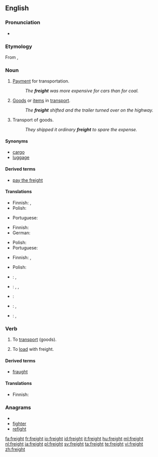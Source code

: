 ==English==

===Pronunciation===
* {{rhymes|eɪt}}

===Etymology===
From {{etyl|dum}} {{term|vracht|lang=dum}}, {{etyl|gml}} {{term|vrecht||cost of transport}}

===Noun===
{{en-noun|-}}

# [[payment|Payment]] for transportation.
#: ''The '''freight''' was more expensive for cars than for coal.''
# [[goods|Goods]] or [[item]]s in [[transport]].
#: ''The '''freight''' shifted and the trailer turned over on the highway.''
# Transport of goods.
#: ''They shipped it ordinary '''freight''' to spare the expense.''

====Synonyms====
* [[cargo]]
* [[luggage]]

====Derived terms====
* [[pay the freight]]

====Translations====
{{trans-top|payment for transportation}}
* Finnish: {{t-|fi|kuljetusmaksu}}, {{t-|fi|rahtimaksu}}
* Polish: {{t|pl|fracht|m}}
{{trans-mid}}
* Portuguese: {{t+|pt|frete|m}}
{{trans-bottom}}

{{trans-top|goods}}
* Finnish: {{t-|fi|rahtitavara}}
* German: {{t+|de|Fracht|f}}
{{trans-mid}}
* Polish: {{t|pl|fracht|m}}
* Portuguese: {{t+|pt|carga|f}}
{{trans-bottom}}

{{trans-top|transport of goods}}
* Finnish: {{t-|fi|kuljetus}}, {{t-|fi|rahti}}
{{trans-mid}}
* Polish: {{t|pl|fracht|m}}
{{trans-bottom}}

{{checktrans-top}}
* {{ttbc|Dutch}}: {{t-|nl|vracht|g=f}}, {{t+|nl|cargo|g=f}}
* {{ttbc|Esperanto}}: {{t|eo|ŝarĝo|xs=Esperanto}}, {{t-|eo|kargo|xs=Esperanto}}, {{t|eo|frajto|xs=Esperanto}}
* {{ttbc|French}}: {{t+|fr|cargo|g=m}}
{{checktrans-mid}}
* {{ttbc|Indonesian}}: {{t|id|muat|alt=muatan|xs=Indonesian}}, {{t-|id|kargo|xs=Indonesian}}
* {{ttbc|Korean}}: {{t+|ko|짐|tr=jim|sc=Hang}}, {{t|ko|바리|tr=bari|sc=Hang}}
{{checktrans-bottom}}

===Verb===
{{en-verb}}

# {{transitive}} To [[transport]] (goods).
# To [[load]] with freight.

====Derived terms====
* [[fraught]]

====Translations====
{{trans-top|to transport goods}}
* Finnish: {{t-|fi|rahdata}}
{{trans-mid}}
{{trans-bottom}}

{{trans-top|to load with freight}}
{{trans-mid}}
{{trans-bottom}}

===Anagrams===
* {{alphagram|efghirt}}
* [[fighter#English|fighter]]
* [[refight#English|refight]]

[[fa:freight]]
[[fr:freight]]
[[io:freight]]
[[id:freight]]
[[it:freight]]
[[hu:freight]]
[[ml:freight]]
[[nl:freight]]
[[ja:freight]]
[[pl:freight]]
[[sv:freight]]
[[ta:freight]]
[[te:freight]]
[[vi:freight]]
[[zh:freight]]
